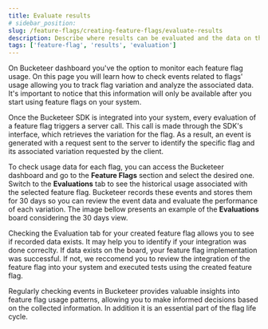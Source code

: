 ```yaml
---
title: Evaluate results
# sidebar_position:
slug: /feature-flags/creating-feature-flags/evaluate-results
description: Describe where results can be evaluated and the data on this page.
tags: ['feature-flag', 'results', 'evaluation']
---
```



On Bucketeer dashboard you've the option to monitor each feature flag usage. On this page you will learn how to check events related to flags' usage allowing you to track flag variation and analyze the associated data. It's important to notice that this information will only be available after you start using feature flags on your system.

Once the Bucketeer SDK is integrated into your system, every evaluation of a feature flag triggers a server call. This call is made through the SDK's interface, which retrieves the variation for the flag. As a result, an event is generated with a request sent to the server to identify the specific flag and its associated variation requested by the client.

To check usage data for each flag, you can access the Bucketeer dashboard and go to the **Feature Flags** section and select the desired one. Switch to the **Evaluations** tab to see the historical usage associated with the selected feature flag. Bucketeer records these events and stores them for 30 days so you can review the event data and evaluate the performance of each variation. The image bellow presents an example of the **Evaluations** board considering the 30 days view.

<CenteredImg
  imgURL="img/getting-started/quickstart/evaluation-panel.png"
  alt="Evaluation panel"
  wSize="100%"
/>

Checking the Evaluation tab for your created feature flag allows you to see if recorded data exists. It may help you to identify if your integration was done correclty. If data exists on the board, your feature flag implementation was successful. If not, we reccomend you to review the integration of the feature flag into your system and executed tests using the created feature flag.

Regularly checking events in Bucketeer provides valuable insights into feature flag usage patterns, allowing you to make informed decisions based on the collected information. In addition it is an essential part of the flag life cycle.
